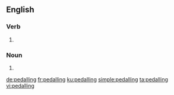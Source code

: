 ==English==

===Verb===
{{head|en|present participle}}

# {{lb|en|British}} {{present participle of|pedal|lang=en|nocat=1}}

===Noun===
{{en-noun}}

# {{alt form|pedaling|lang=en}}

[[de:pedalling]]
[[fr:pedalling]]
[[ku:pedalling]]
[[simple:pedalling]]
[[ta:pedalling]]
[[vi:pedalling]]